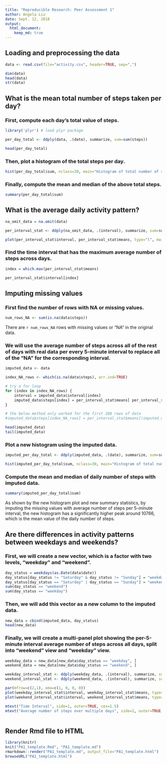 ```yaml
---
title: "Reproducible Research: Peer Assessment 1"
author: Angela Liu
date: Sept. 12, 2018 
output: 
  html_document:
    keep_md: true
---
```



## Loading and preprocessing the data

```r

data <- read.csv(file="activity.csv", header=TRUE, sep=",")

dim(data)
head(data)
str(data)

```

## What is the mean total number of steps taken per day?

### First, compute each day's total value of steps. 
```r

library('plyr') # load plyr package

per_day_total <- ddply(data, .(date), summarize, sum=sum(steps)) 

head(per_day_total)

```

### Then, plot a histogram of the total steps per day. 
```r

hist(per_day_total$sum, nclass=30, main="Histogram of total number of steps per day", xlab="Total number of steps per day", ylab="Count")


```

### Finally, compute the mean and median of the above total steps. 
```r

summary(per_day_total$sum) 

```


## What is the average daily activity pattern?

```r

na_omit_data = na.omit(data)

per_interval_stat <- ddply(na_omit_data, .(interval), summarize, sum=sum(steps), means=mean(steps)) 

plot(per_interval_stat$interval, per_interval_stat$means, type="l", main="Average number of steps per interval over time", xlab="Time interval in 5-minute", ylab="Average number of steps per interval")

```


### Find the time interval that has the maximum average number of steps across days. 


```r

index = which.max(per_interval_stat$means)

per_interval_stat$interval[index]


```


## Imputing missing values

### First find the number of rows with NA or missing values.  
```r
num_rows_NA <- sum(is.na(data$steps))

```

There are `r num_rows_NA` rows with missing values or "NA" in the original data. 


### We will use the average number of steps across all of the rest of days with real data per every 5-minute interval to replace all of the "NA" for the corresponding interval. 

```r
imputed_data <- data

index_NA_rows <- which(is.na(data$steps), arr.ind=TRUE)

# try a for loop
for (index in index_NA_rows) {
    interval = imputed_data$interval[index]
    imputed_data$steps[index] = per_interval_stat$means[ per_interval_stat$interval == interval ]
}

# the below method only worked for the first 288 rows of data
#imputed_data$steps[index_NA_rows] = per_interval_stat$means[(imputed_data$interval[index_NA_rows] == per_interval_stat$interval)]

head(imputed_data)
tail(imputed_data)

```

### Plot a new histogram using the imputed data. 

```r
imputed_per_day_total <- ddply(imputed_data, .(date), summarize, sum=sum(steps)) 

hist(imputed_per_day_total$sum, nclass=30, main="Histogram of total number of steps per day (Imputed)", xlab="Total number of steps per day", ylab="Count")
```


### Compute the mean and median of daily number of steps with imputed data.  

```r
summary(imputed_per_day_total$sum) 
```

As shown by the new histogram plot and new summary statistics, by imputing the missing values with average number of steps per 5-minute interval, the new histogram has a significantly higher peak around 10766, which is the mean value of the daily number of steps.  


## Are there differences in activity patterns between weekdays and weekends?

### First, we will create a new vector, which is a factor with two levels, "weekday" and "weekend". 

```r

day_status = weekdays(as.Date(data$date))
day_status[day_status != "Saturday" & day_status != "Sunday"] = "weekday"
day_status[day_status == "Saturday" | day_status == "Sunday"] = "weekend"
sum(day_status == "weekend")
sum(day_status == "weekday")

```


### Then, we will add this vector as a new column to the imputed data.

```r
new_data = cbind(imputed_data, day_status)
head(new_data)

```

### Finally, we will create a multi-panel plot showing the per-5-minute interval average number of steps across all days, split into "weekend" view and "weekday" view. 

```r

weekday_data = new_data[new_data$day_status == "weekday", ]
weekend_data = new_data[new_data$day_status == "weekend", ]

weekday_interval_stat <- ddply(weekday_data, .(interval), summarize, sum=sum(steps), means=mean(steps)) 
weekend_interval_stat <- ddply(weekend_data, .(interval), summarize, sum=sum(steps), means=mean(steps)) 

par(mfrow=c(2,1), oma=c(1, 0, 0, 0))
plot(weekday_interval_stat$interval, weekday_interval_stat$means, type='l', main="weekday", xlab="", ylab="")
plot(weekend_interval_stat$interval, weekend_interval_stat$means, type='l', main="weekend", xlab="", ylab="")

mtext("Time Interval", side=1, outer=TRUE, cex=1.5)
mtext("Average number of steps over multiple days", side=2, outer=TRUE, line=-1, cex=1.5)
  

```


## Render Rmd file to HTML

```r

library(knitr)
knit("PA1_template.Rmd", "PA1_template.md")
rmarkdown::render("PA1_template.md", output_file="PA1_template.html")
browseURL("PA1_template.html")

```

